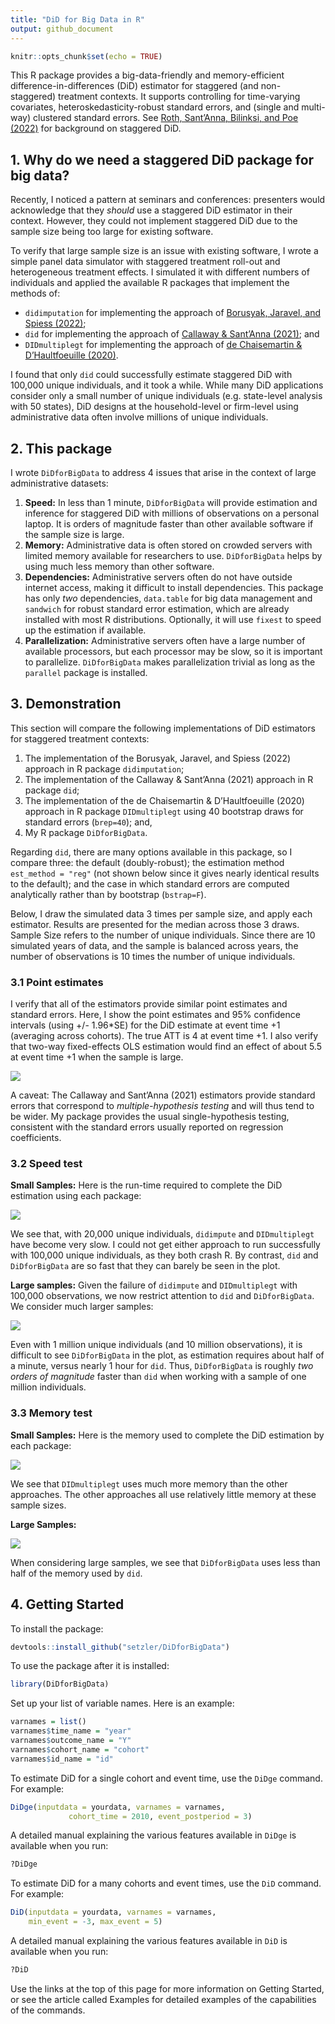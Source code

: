 ```yaml
---
title: "DiD for Big Data in R"
output: github_document
---
```


```r
knitr::opts_chunk$set(echo = TRUE)
```

This R package provides a big-data-friendly and memory-efficient
difference-in-differences (DiD) estimator for staggered (and
non-staggered) treatment contexts. It supports controlling for
time-varying covariates, heteroskedasticity-robust standard errors, and
(single and multi-way) clustered standard errors. See [Roth, Sant’Anna,
Bilinksi, and Poe
(2022)](https://jonathandroth.github.io/assets/files/DiD_Review_Paper.pdf)
for background on staggered DiD.

## 1. Why do we need a staggered DiD package for big data?

Recently, I noticed a pattern at seminars and conferences: presenters would acknowledge that they *should* use a staggered DiD estimator in their context. However, they could not implement staggered DiD due to the sample size being too large for existing software. 

To verify that large sample size is an issue with existing software, I wrote a simple panel data simulator with staggered treatment roll-out and heterogeneous treatment effects. I simulated it
with different numbers of individuals and applied the available R
packages that implement the methods of:

- `didimputation` for implementing the approach of [Borusyak, Jaravel, and Spiess
  (2022)](https://www.xavierjaravel.com/_files/ugd/bacd2d_ebf772e1b7ea4a178a060e6ebfcfa056.pdf);
- `did` for implementing the approach of [Callaway & Sant’Anna
  (2021)](https://psantanna.com/files/Callaway_SantAnna_2020.pdf); and
- `DIDmultiplegt` for implementing the approach of [de Chaisemartin & D’Haultfoeuille
  (2020)](https://drive.google.com/file/d/1D93ltJUirR4zIqJZfSTwSLrA-6rSZpTJ/view).

I found that only `did` could
successfully estimate staggered DiD with 100,000 unique individuals, and it took a while. While many
DiD applications consider only a small number of unique individuals
(e.g. state-level analysis with 50 states), DiD designs at the
household-level or firm-level using administrative data often involve
millions of unique individuals. 

## 2. This package 

I wrote `DiDforBigData` to address 4 issues that arise in the context of large administrative datasets:

1.  **Speed:** In less than 1 minute, `DiDforBigData` will provide estimation and inference for staggered DiD with millions of observations on a personal laptop. It is orders of magnitude faster than other available software if the sample size is large.
2.  **Memory:** Administrative data is often stored on crowded servers
    with limited memory available for researchers to use. `DiDforBigData` helps by using much less memory than other software.
3.  **Dependencies:** Administrative servers often do not have outside internet access, making it difficult to install dependencies.  This package has only *two* dependencies,
    `data.table` for big data management and `sandwich` for robust
    standard error estimation, which are already installed with most R
    distributions. Optionally, it will use `fixest` to speed up the
    estimation if available.
4. **Parallelization:** Administrative servers often have a large number of available processors, but each processor may be slow, so it is important to parallelize. `DiDforBigData` makes parallelization trivial as long as the `parallel` package is installed.

## 3. Demonstration

This section will compare the following implementations of DiD
estimators for staggered treatment contexts:

1.  The implementation of the Borusyak, Jaravel, and Spiess (2022)
    approach in R package `didimputation`;
2.  The implementation of the Callaway & Sant’Anna (2021) approach in R
    package `did`;
3.  The implementation of the de Chaisemartin & D’Haultfoeuille (2020)
    approach in R package `DIDmultiplegt` using 40 bootstrap draws for
    standard errors (`brep=40`); and,
4.  My R package `DiDforBigData`.

Regarding `did`, there are many options available
in this package, so I compare three: the default (doubly-robust); the
estimation method `est_method = "reg"` (not shown below since it gives
nearly identical results to the default); and the case in which standard
errors are computed analytically rather than by bootstrap (`bstrap=F`).

Below, I draw the simulated data 3 times per sample size, and apply each
estimator. Results are presented for the median across those 3 draws.
Sample Size refers to the number of unique individuals. Since there are
10 simulated years of data, and the sample is balanced across years, the
number of observations is 10 times the number of unique individuals.


### 3.1 Point estimates

I verify that all of the estimators provide similar point estimates and
standard errors. Here, I show the point estimates and 95% confidence
intervals (using +/- 1.96\*SE) for the DiD estimate at event time +1
(averaging across cohorts). The true ATT is 4 at event time +1. I also
verify that two-way fixed-effects OLS estimation would find an effect of
about 5.5 at event time +1 when the sample is large.


![](vignettes/estimates_small.png)

A caveat: The Callaway and Sant’Anna (2021) estimators provide standard
errors that correspond to *multiple-hypothesis testing* and will thus
tend to be wider. My package provides the usual single-hypothesis
testing, consistent with the standard errors usually reported on
regression coefficients.

### 3.2 Speed test

**Small Samples:** Here is the run-time required to complete the DiD
estimation using each package:

![](vignettes/speedtest_small.png)  

We see that, with 20,000 unique individuals, `didimpute` and `DIDmultiplegt` have become very slow. I could not get either approach to run successfully with 100,000 unique individuals, as
they both crash R. By contrast, `did` and `DiDforBigData`  are so   fast that they can barely be seen in the plot.

**Large samples:** Given the failure of `didimpute` and `DIDmultiplegt` with 100,000 observations, we now restrict attention to `did` and `DiDforBigData`. We consider much larger samples:

![](vignettes/speedtest_large.png)

Even with 1 million unique individuals (and 10 million observations), it
is difficult to see `DiDforBigData` in the plot, as estimation requires
about half of a minute, versus nearly 1 hour for `did`. Thus, `DiDforBigData` is
roughly *two orders of magnitude* faster than `did` when working with a sample of one million individuals.

### 3.3 Memory test

**Small Samples:** Here is the memory used to complete the DiD
estimation by each package:

![](vignettes/memorytest_small.png)

We see that `DIDmultiplegt` uses much more memory than the other approaches. The other
approaches all use relatively little memory at these sample sizes.

**Large Samples:** 

![](vignettes/memorytest_large.png)

When considering large samples, we see that `DiDforBigData` uses less
than half of the memory used by `did`.


## 4. Getting Started

To install the package:

```r
devtools::install_github("setzler/DiDforBigData")
```

To use the package after it is installed:

```r
library(DiDforBigData)
```

Set up your list of variable names. Here is an example:

```r
varnames = list()
varnames$time_name = "year" 
varnames$outcome_name = "Y"
varnames$cohort_name = "cohort"
varnames$id_name = "id"
```


To estimate DiD for a single cohort and event time, use the `DiDge` command.  For example:

```r
DiDge(inputdata = yourdata, varnames = varnames, 
             cohort_time = 2010, event_postperiod = 3)
```

A detailed manual explaining the various features available in `DiDge` is available when you run:

```r
?DiDge
```



To estimate DiD for a many cohorts and event times, use the `DiD` command. For example:

```r
DiD(inputdata = yourdata, varnames = varnames, 
    min_event = -3, max_event = 5)
```

A detailed manual explaining the various features available in `DiD` is available when you run:

```r
?DiD
```


Use the links at the top of this page for more information on Getting Started, or see the article called Examples for detailed examples of the capabilities of the commands.

